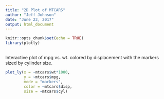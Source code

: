 ```yaml
---
title: "2D Plot of MTCARS"
author: "Jeff Johnson"
date: "June 23, 2017"
output: html_document
---
```


```r
knitr::opts_chunk$set(echo = TRUE)
library(plotly)
```

## 
Interactive plot of mpg vs. wt. colored by displacement  with the markers sized by cylinder size.


```r
plot_ly(x = ~mtcars$wt*1000, 
        y = ~mtcars$mpg,
        mode = "markers", 
        color = ~mtcars$disp,
        size = ~mtcars$cyl) 

 

```
